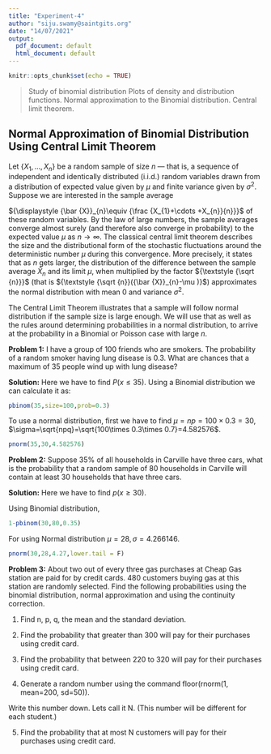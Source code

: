 ---
title: "Experiment-4"
author: "siju.swamy@saintgits.org"
date: "14/07/2021"
output:
  pdf_document: default
  html_document: default
---

```{r setup, include=FALSE}
knitr::opts_chunk$set(echo = TRUE)
```
>Study of binomial distribution Plots of density and distribution functions. Normal approximation to the Binomial distribution. Central limit theorem.


## Normal Approximation of Binomial Distribution Using Central Limit Theorem


Let $\textstyle \{X_{1},\ldots ,X_{n}\}$ be a random sample of size ${\textstyle n}$ — that is, a sequence of independent and identically distributed (i.i.d.) random variables drawn from a distribution of expected value given by $\textstyle \mu$ and finite variance given by $\textstyle \sigma ^{2}$. Suppose we are interested in the sample average

${\displaystyle {\bar {X}}_{n}\equiv {\frac {X_{1}+\cdots +X_{n}}{n}}}$
of these random variables. By the law of large numbers, the sample averages converge almost surely (and therefore also converge in probability) to the expected value ${\textstyle \mu }$ as $\textstyle n\to \infty$. The classical central limit theorem describes the size and the distributional form of the stochastic fluctuations around the deterministic number ${\textstyle \mu }$ during this convergence. More precisely, it states that as ${\textstyle n}$ gets larger, the distribution of the difference between the sample average ${\textstyle {\bar {X}}_{n}}$ and its limit ${\textstyle \mu }$, when multiplied by the factor ${\textstyle {\sqrt {n}}}$ (that is ${\textstyle {\sqrt {n}}({\bar {X}}_{n}-\mu )}$) approximates the normal distribution with mean 0 and variance ${\textstyle \sigma ^{2}}$.



The Central Limit Theorem illustrates that a sample will follow normal distribution if the sample size is large enough. We will use that as well as the rules around determining probabilities in a normal distribution, to arrive at the probability in a Binomial or Poisson case with large $n$.


**Problem 1:** I have a group of 100 friends who are smokers.  The probability of a random smoker having lung disease is 0.3. What are chances that a maximum of 35 people wind up with lung disease?

**Solution:** Here we have to find $P(x\leq 35)$. Using a Binomial distribution we can calculate it as:

```{r}
pbinom(35,size=100,prob=0.3)
```

To use a normal distribution, first we have to find $\mu=np=100\times 0.3=30$, $\sigma=\sqrt{npq}=\sqrt{100\times 0.3\times 0.7}=4.582576$.

```{r}
pnorm(35,30,4.582576)
```

**Problem 2:** Suppose 35% of all households in Carville have three cars, what is the probability that a random sample of 80 households in Carville will contain at least 30 households
that have three cars.

**Solution:** Here we have to find $p(x\geq 30)$.

Using Binomial distribution,
```{r}
1-pbinom(30,80,0.35)
```

For using Normal distribution $\mu=28,\sigma=4.266146$.

```{r}
pnorm(30,28,4.27,lower.tail = F)
```


**Problem 3:** About two out of every three gas purchases at Cheap Gas station are paid for by credit
cards. 480 customers buying gas at this station are randomly selected. Find the following
probabilities using the binomial distribution, normal approximation and using the continuity correction.

1. Find n, p, q, the mean and the standard deviation.

2. Find the probability that greater than 300 will pay for their purchases using credit card.

3. Find the probability that between 220 to 320 will pay for their purchases using
credit card.

4. Generate a random number using the command floor(rnorm(1, mean=200, sd=50)).

Write this number down. Lets call it N. (This number will be different for each student.)

5. Find the probability that at most N customers will pay for their purchases using
credit card.


